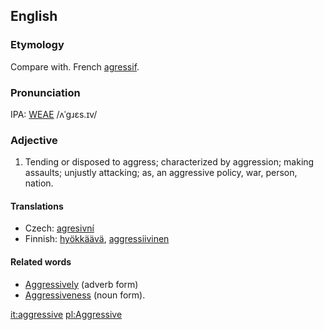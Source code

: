 ==English==
===Etymology===
Compare with. French [[agressif]].

===Pronunciation===
IPA: [[WEAE]] /ʌˈgɹɛs.ɪv/

===Adjective===
#Tending or disposed to aggress; characterized by aggression; making assaults; unjustly attacking; as, an aggressive  policy, war, person, nation.

====Translations====

*Czech: [[agresivní]]
*Finnish: [[hyökkäävä]], [[aggressiivinen]]

====Related words====

*[[Aggressively]] (adverb form) 
*[[Aggressiveness]] (noun form).

[[it:aggressive]]
[[pl:Aggressive]]